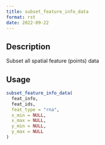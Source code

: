 ```yaml
--- 
title: subset_feature_info_data 
format: rst 
date: 2022-09-22 
--- 
```


## Description

Subset  all spatial feature (points) data


## Usage

```r
subset_feature_info_data(
  feat_info,
  feat_ids,
  feat_type = "rna",
  x_min = NULL,
  x_max = NULL,
  y_min = NULL,
  y_max = NULL
)
```


